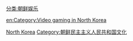 [[Category:各地電子遊戲業|North Korea]]
[[Category:朝鲜民主主义人民共和国文化|Category:朝鲜民主主义人民共和国文化]]
[[分类:朝鲜娱乐|分类:朝鲜娱乐]]

[[en:Category:Video_gaming_in_North_Korea|en:Category:Video gaming in North Korea]]